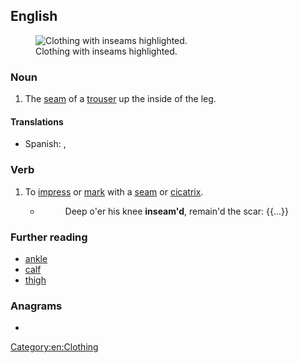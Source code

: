 ==English==
[[File:RV Schritt.png|thumb|Clothing with inseams highlighted.]]

===Noun===
{{en-noun}}

# The [[seam]] of a [[trouser]] up the inside of the leg.

====Translations====
{{trans-top|The seam of a trouser}}
* Spanish: {{t+|es|entrepierna|f}}, {{t|es|entrecostura|f}}
{{trans-mid}}
{{trans-bottom}}

===Verb===
{{en-verb}}

# {{lb|en|transitive}} To [[impress]] or [[mark]] with a [[seam]] or [[cicatrix]].
#* {{rfdatek|en|Alexander Pope}}
#*: Deep o'er his knee '''inseam'd''', remain'd the scar: {{...}}

===Further reading===
{{wikipedia}}
* [[ankle]]
* [[calf]]
* [[thigh]]

===Anagrams===
* {{anagrams|en|a=aeimns|Amiens|Eisman|Emsian|amines|animes|animés|manies|mesian}}

[[Category:en:Clothing]]
